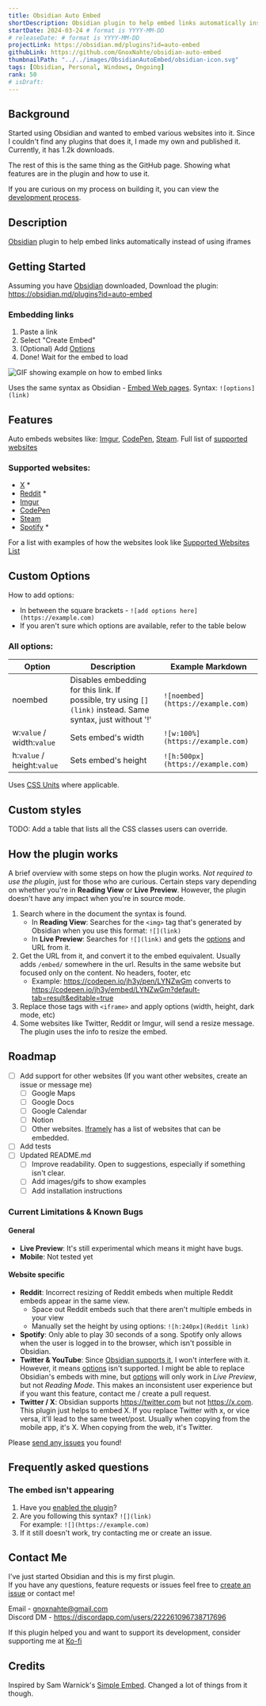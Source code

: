 ```yaml
---
title: Obsidian Auto Embed
shortDescription: Obsidian plugin to help embed links automatically instead of using iframes
startDate: 2024-03-24 # format is YYYY-MM-DD
# releaseDate: # format is YYYY-MM-DD
projectLink: https://obsidian.md/plugins?id=auto-embed
githubLink: https://github.com/GnoxNahte/obsidian-auto-embed
thumbnailPath: "../../images/ObsidianAutoEmbed/obsidian-icon.svg"
tags: [Obsidian, Personal, Windows, Ongoing] 
rank: 50
# isDraft:
---
```


## Background
Started using Obsidian and wanted to embed various websites into it. Since I couldn't find any plugins that does it, I made my own and published it. Currently, it has 1.2k downloads. 

The rest of this is the same thing as the GitHub page. Showing what features are in the plugin and how to use it.

If you are curious on my process on building it, you can view the [development process](/obsidian-auto-embed-build-process).

## Description
[Obsidian](https://obsidian.md/) plugin to help embed links automatically instead of using iframes
 
## Getting Started
Assuming you have [Obsidian](https://obsidian.md/) downloaded, 
Download the plugin: https://obsidian.md/plugins?id=auto-embed

### Embedding links
1. Paste a link
2. Select "Create Embed"
3. (Optional) Add [Options](#custom-options)
4. Done! Wait for the embed to load

![GIF showing example on how to embed links](../../images/ObsidianAutoEmbed/AutoEmbedGettingStarted.gif)

Uses the same syntax as Obsidian - [Embed Web pages](https://help.obsidian.md/Editing+and+formatting/Embed+web+pages). Syntax: `![options](link)`

## Features
Auto embeds websites like: [Imgur](https://imgur.com/), [CodePen](https://codepen.io/), [Steam](https://store.steampowered.com/). Full list of [supported websites](#supported-websites)

### Supported websites:
- [X](https://x.com) *
- [Reddit](https://www.reddit.com/) *
- [Imgur](https://imgur.com/)
- [CodePen](https://codepen.io/)
- [Steam](https://store.steampowered.com/)
- [Spotify](https://open.spotify.com/) *

For a list with examples of how the websites look like [Supported Websites List](SupportedWebsiteList.md)

## Custom Options
How to add options: 
- In between the square brackets - `![add options here](https://example.com)`
- If you aren't sure which options are available, refer to the table below

### All options:
| Option | Description | Example Markdown |
|---|---|---|
|noembed|Disables embedding for this link. If possible, try using `[](link)` instead. Same syntax, just without '!'|`![noembed](https://example.com)`
|w:`value` / width:`value`|Sets embed's width|`![w:100%](https://example.com)`
|h:`value` / height:`value`|Sets embed's height |`![h:500px](https://example.com)`

Uses [CSS Units](https://developer.mozilla.org/en-US/docs/Learn/CSS/Building_blocks/Values_and_units#lengths) where applicable.

## Custom styles
TODO: Add a table that lists all the CSS classes users can override.


## How the plugin works
A brief overview with some steps on how the plugin works. *Not required to use the plugin*, just for those who are curious. Certain steps vary depending on whether you're in **Reading View** or **Live Preview**. However, the plugin doesn't have any impact when you're in source mode.
1. Search where in the document the syntax is found.
	- In **Reading View**: 
		Searches for the `<img>` tag that's generated by Obsidian when you use this format: `![](link)`
	- In **Live Preview**: 
		Searches for `![](link)` and gets the [options](#custom-options) and URL from it.
2. Get the URL from it, and convert it to the embed equivalent. Usually adds `/embed/` somewhere in the url. Results in the same website but focused only on the content. No headers, footer, etc
	- Example: https://codepen.io/jh3y/pen/LYNZwGm converts to https://codepen.io/jh3y/embed/LYNZwGm?default-tab=result&editable=true
3. Replace those tags with `<iframe>` and apply options (width, height, dark mode, etc)
4. Some websites like Twitter, Reddit or Imgur, will send a resize message. The plugin uses the info to resize the embed.

## Roadmap
- [ ] Add support for other websites (If you want other websites, create an issue or message me)
	- [ ] Google Maps
	- [ ] Google Docs
	- [ ] Google Calendar
	- [ ] Notion 
	- [ ] Other websites. [Iframely](https://iframely.com/domains) has a list of websites that can be embedded.
- [ ] Add tests
- [ ] Updated README.md
	- [ ] Improve readability. Open to suggestions, especially if something isn't clear.
	- [ ]  Add images/gifs to show examples
 	- [ ]  Add installation instructions

### Current Limitations & Known Bugs 
#### General
- **Live Preview**: It's still experimental which means it might have bugs. 
- **Mobile**: Not tested yet
#### Website specific
- **Reddit**: Incorrect resizing of Reddit embeds when multiple Reddit embeds appear in the same view.
    - Space out Reddit embeds such that there aren't multiple embeds in your view
    - Manually set the height by using options: `![h:240px](Reddit link)`
- **Spotify**: Only able to play 30 seconds of a song. Spotify only allows when the user is logged in to the browser, which isn't possible in Obsidian. 
- **Twitter & YouTube**: Since [Obsidian supports it](https://help.obsidian.md/Editing+and+formatting/Embed+web+pages), I won't interfere with it. However, it means [options](#custom-options) isn't supported. I might be able to replace Obsidian's embeds with mine, but [options](#custom-options) will only work in *Live Preview*, but not *Reading Mode*. This makes an inconsistent user experience but if you want this feature, contact me / create a pull request.
- **Twitter / X**: Obsidian supports https://twitter.com but not https://x.com. This plugin just helps to embed X. If you replace Twitter with x, or vice versa, it'll lead to the same tweet/post. Usually when copying from the mobile app, it's X. When copying from the web, it's Twitter.

Please [send any issues](https://github.com/GnoxNahte/obsidian-auto-embed/issues) you found!

## Frequently asked questions
### The embed isn't appearing
1. Have you [enabled the plugin](https://help.obsidian.md/Extending+Obsidian/Community+plugins#Enable+a+community+plugin)?
2. Are you following this syntax? `![](link)`<br />
	For example: `![](https://example.com)`
3. If it still doesn't work, try contacting me or create an issue.

## Contact Me
I've just started Obsidian and this is my first plugin.<br />
If you have any questions, feature requests or issues feel free to [create an issue](https://github.com/GnoxNahte/obsidian-auto-embed/issues/new) or contact me!<br />

Email - gnoxnahte@gmail.com<br />
Discord DM - https://discordapp.com/users/222261096738717696 <br />

If this plugin helped you and want to support its development, consider supporting me at [Ko-fi](https://ko-fi.com/gnoxnahtedev)

## Credits
Inspired by Sam Warnick's [Simple Embed](https://github.com/samwarnick/obsidian-simple-embeds). Changed a lot of things from it though.